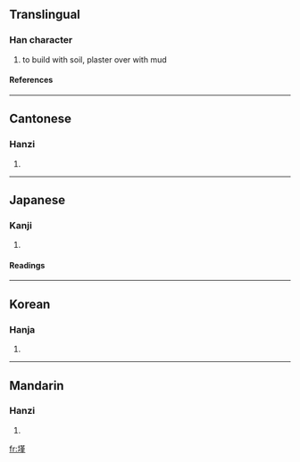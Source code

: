 ==Translingual==
===Han character===
{{Han char|rn=32|rad=土|as=11|sn=14|four=4411<sub>4</sub>|canj=土廿中一 (GTLM)}}
# to build with soil, plaster over with mud
====References====
{{Han ref|kx=0238.080|dkj=05427|dj=0476.150|hdz=10477.110|uh=5890|ud=22672|bh=E158|bd=57688}}
----
==Cantonese==
===Hanzi===
{{yue-hanzi|jyut=|y=gan2, gan6}}
# {{defn|Cantonese}}
----
==Japanese==
===Kanji===
{{ja-kanji|grade=|rs=土11}}
# {{defn|Japanese}} 
====Readings====
{{ja-readings|on=[[きん]] (kin), [[ごん]] (gon)|kun=[[ぬる]] (nuru), [[ねばつち]] (nebatsuchi)}}
----
==Korean==
===Hanja===
{{ko-hanja|hangeul=근|rv=geun|mr=kŭn}}
# {{defn|Korean}}
----
==Mandarin==
===Hanzi===
{{cmn-hanzi|pin=[[jìn]] ([[jin4]])|wg=chin<sup>4</sup>}}
# {{defn|Mandarin}}

[[fr:墐]]
